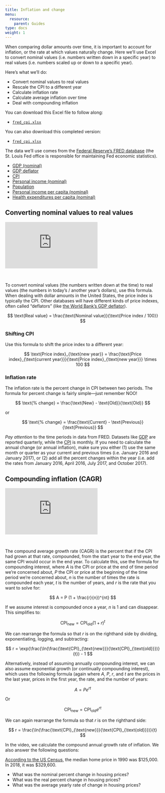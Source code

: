```yaml
---
title: Inflation and change
menu:
  resource:
    parent: Guides
type: docs
weight: 1
---
```


When comparing dollar amounts over time, it is important to account for inflation, or the rate at which values naturally change. Here we'll use Excel to convert nominal values (i.e. numbers written down in a specific year) to real values (i.e. numbers scaled up or down to a specific year).

Here's what we'll do:

- Convert nominal values to real values
- Rescale the CPI to a different year
- Calculate inflation rate
- Calculate average inflation over time
- Deal with compounding inflation

You can download this Excel file to follow along:

- [<i class="fas fa-file-excel"></i> `fred_cpi.xlsx`](/files/fred_cpi.xlsx)

You can also download this completed version:

- [<i class="fas fa-file-excel"></i> `fred_cpi.xlsx`](/files/fred_cpi_cagr_example.xlsx)

The data we'll use comes from the [Federal Reserve's FRED database](https://fred.stlouisfed.org/) (the St. Louis Fed office is responsible for maintaining Fed economic statistics).

- [<i class="fas fa-chart-line"></i> GDP (nominal)](https://fred.stlouisfed.org/series/GDP)
- [<i class="fas fa-chart-line"></i> GDP deflator](https://fred.stlouisfed.org/series/GDPDEF)
- [<i class="fas fa-chart-line"></i> CPI](https://fred.stlouisfed.org/series/CPIAUCSL)
- [<i class="fas fa-chart-line"></i> Personal income (nominal)](https://fred.stlouisfed.org/series/PINCOME)
- [<i class="fas fa-chart-line"></i> Population](https://fred.stlouisfed.org/series/POPTOTUSA647NWDB)
- [<i class="fas fa-chart-line"></i> Personal income per capita (nominal)](https://fred.stlouisfed.org/series/A792RC0A052NBEA)
- [<i class="fas fa-chart-line"></i> Health expenditures per capita (nominal)](https://fred.stlouisfed.org/series/HLTHSCPCHCSA)


## Converting nominal values to real values

<div class="embed-responsive embed-responsive-16by9">
<iframe class="embed-responsive-item" src="https://www.youtube.com/embed/_sMt02_qRDY" frameborder="0" allow="accelerometer; autoplay; encrypted-media; gyroscope; picture-in-picture" allowfullscreen></iframe>
</div>

\ 

To convert nominal values (the numbers written down at the time) to real values (the numbers in today's / another year's dollars), use this formula. When dealing with dollar amounts in the United States, the price index is typically the CPI. Other databases will have different kinds of price indexes, often called "deflators" (like [the World Bank's GDP deflator](https://data.worldbank.org/indicator/NY.GDP.DEFL.ZS)).

$$
\text{Real value} = \frac{\text{Nominal value}}{\text{Price index / 100}}
$$

### Shifting CPI

Use this formula to shift the price index to a different year:

$$
\text{Price index}_{\text{new year}} = \frac{\text{Price index}_{\text{current year}}}{\text{Price index}_{\text{new year}}} \times 100
$$

### Inflation rate

The inflation rate is the percent change in CPI between two periods. The formula for percent change is fairly simple—just remember NOO!

$$
\text{% change} = \frac{\text{New} - \text{Old}}{\text{Old}}
$$

or

$$
\text{% change} = \frac{\text{Current} - \text{Previous}}{\text{Previous}}
$$

*Pay attention* to the time periods in data from FRED. Datasets like [GDP](https://fred.stlouisfed.org/series/GDP) are reported quarterly, while the [CPI](https://fred.stlouisfed.org/series/CPIAUCSL) is monthly. If you need to calculate the annual change (or annual inflation), make sure you either (1) use the same month or quarter as your current and previous times (i.e. January 2016 and January 2017), or (2) add all the percent changes within the year (i.e. add the rates from January 2016, April 2016, July 2017, and October 2017).

## Compounding inflation (CAGR)

<div class="embed-responsive embed-responsive-16by9">
<iframe class="embed-responsive-item" src="https://www.youtube.com/embed/K2KAAymJ4Uw" frameborder="0" allow="accelerometer; autoplay; encrypted-media; gyroscope; picture-in-picture" allowfullscreen></iframe>
</div>

\ 

The compound average growth rate (CAGR) is the percent that if the CPI had grown at that rate, compounded, from the start year to the end year, the same CPI would occur in the end year. To calculate this, use the formula for compounding interest, where $A$ is the CPI or price at the end of time period we're concerned about, $P$ the CPI or price at the beginning of the time period we're concerned about, $n$ is the number of times the rate is compounded each year, $t$ is the number of years, and $r$ is the rate that you want to solve for:

$$ 
A = P (1 + \frac{r}{n})^{nt} 
$$ 

If we assume interest is compounded once a year, $n$ is 1 and can disappear. This simplifies to:

$$
\text{CPI}_{\text{new}} = \text{CPI}_{\text{old}}(1 + r)^{t}
$$

We can rearrange the formula so that $r$ is on the righthand side by dividing, exponentiating, logging, and subtracting: 

$$
r = \exp(\frac{\ln(\frac{\text{CPI}_{\text{new}}}{\text{CPI}_{\text{old}}})}{t}) - 1
$$

Alternatively, instead of assuming annually compounding interest, we can also assume exponential growth (or continually compounding interest), which uses the following formula (again where $A$, $P$, $r$, and $t$ are the prices in the last year, prices in the first year, the rate, and the number of years:

$$
A = Pe^{rt}
$$

Or 

$$
\text{CPI}_{\text{new}} = \text{CPI}_{\text{old}}e^{rt}
$$

We can again rearrange the formula so that $r$ is on the righthand side:

$$
r = \frac{\ln(\frac{\text{CPI}_{\text{new}}}{\text{CPI}_{\text{old}}})}{t}
$$

In the video, we calculate the compound annual growth rate of inflation. We also answer the following questions:

[According to the US Census](https://www.census.gov/construction/nrs/pdf/uspricemon.pdf), the median home price in 1990 was <span>$125,000</span>. In 2018, it was <span>$329,600</span>.

- What was the nominal percent change in housing prices?
- What was the real percent change in housing prices?
- What was the average yearly rate of change in housing prices?
